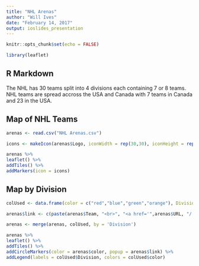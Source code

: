 ```yaml
---
title: "NHL Arenas"
author: "Will Ives"
date: "February 14, 2017"
output: ioslides_presentation
---
```


```r
knitr::opts_chunk$set(echo = FALSE)
```
```r
library(leaflet)
```
## R Markdown

The NHL has 30 teams split into 4 divisions each containing 7 or 8 teams. 
NHL teams are spread accross the USA and Canada with 7 teams in Canada and 23 in the USA.

## Map of NHL Teams
``` r
arenas <- read.csv("NHL Arenas.csv")

icons <- makeIcon(arenas$Logo, iconWidth = rep(30,30), iconHeight = rep(30,30))

arenas %>% 
leaflet() %>%
addTiles() %>%
addMarkers(icon = icons)
```

## Map by Division
``` r

colUsed <- data.frame(color = c("red","blue","green","orange"), Division = c("Pacific","Central","Metropolitan","Atlantic"))

arenas$link <- c(paste(arenas$Team, "<br>", "<a href='",arenas$URL, "/'>",arenas$Arena, "</a>", sep ="" ))

arenas <- merge(arenas, colUsed, by = 'Division')

arenas %>% 
leaflet() %>%
addTiles() %>%
addCircleMarkers(color = arenas$color, popup = arenas$link) %>%
addLegend(labels = colUsed$Division, colors = colUsed$color)

```
